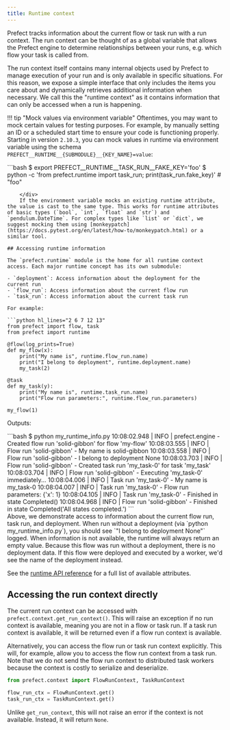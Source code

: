 ```yaml
---
title: Runtime context
---
```




Prefect tracks information about the current flow or task run with a run context. The run context can be thought of as a global variable that allows the Prefect engine to determine relationships between your runs, e.g. which flow your task is called from.

The run context itself contains many internal objects used by Prefect to manage execution of your run and is only available in specific situations. For this reason, we expose a simple interface that only includes the items you care about and dynamically retrieves additional information when necessary. We call this the "runtime context" as it contains information that can only be accessed when a run is happening.

!!! tip "Mock values via environment variable"
    Oftentimes, you may want to mock certain values for testing purposes.  For example, by manually setting an ID or a scheduled start time to ensure your code is functioning properly.  Starting in version `2.10.3`, you can mock values in runtime via environment variable using the schema `PREFECT__RUNTIME__{SUBMODULE}__{KEY_NAME}=value`:
    <div class="terminal">
    ```bash
    $ export PREFECT__RUNTIME__TASK_RUN__FAKE_KEY='foo'
    $ python -c 'from prefect.runtime import task_run; print(task_run.fake_key)' # "foo"
```
    </div>
    If the environment variable mocks an existing runtime attribute, the value is cast to the same type. This works for runtime attributes of basic types (`bool`, `int`, `float` and `str`) and `pendulum.DateTime`. For complex types like `list` or `dict`, we suggest mocking them using [monkeypatch](https://docs.pytest.org/en/latest/how-to/monkeypatch.html) or a similar tool.

## Accessing runtime information

The `prefect.runtime` module is the home for all runtime context access. Each major runtime concept has its own submodule:

- `deployment`: Access information about the deployment for the current run
- `flow_run`: Access information about the current flow run
- `task_run`: Access information about the current task run

For example:

```python hl_lines="2 6 7 12 13"
from prefect import flow, task
from prefect import runtime

@flow(log_prints=True)
def my_flow(x):
    print("My name is", runtime.flow_run.name)
    print("I belong to deployment", runtime.deployment.name)
    my_task(2)

@task
def my_task(y):
    print("My name is", runtime.task_run.name)
    print("Flow run parameters:", runtime.flow_run.parameters)

my_flow(1)
```

Outputs:

<div class="terminal">
```bash
$ python my_runtime_info.py
10:08:02.948 | INFO    | prefect.engine - Created flow run 'solid-gibbon' for flow 'my-flow'
10:08:03.555 | INFO    | Flow run 'solid-gibbon' - My name is solid-gibbon
10:08:03.558 | INFO    | Flow run 'solid-gibbon' - I belong to deployment None
10:08:03.703 | INFO    | Flow run 'solid-gibbon' - Created task run 'my_task-0' for task 'my_task'
10:08:03.704 | INFO    | Flow run 'solid-gibbon' - Executing 'my_task-0' immediately...
10:08:04.006 | INFO    | Task run 'my_task-0' - My name is my_task-0
10:08:04.007 | INFO    | Task run 'my_task-0' - Flow run parameters: {'x': 1}
10:08:04.105 | INFO    | Task run 'my_task-0' - Finished in state Completed()
10:08:04.968 | INFO    | Flow run 'solid-gibbon' - Finished in state Completed('All states completed.')
```
</div>
Above, we demonstrate access to information about the current flow run, task run, and deployment. When run without a deployment (via `python my_runtime_info.py`), you should see `"I belong to deployment None"` logged. When information is not available, the runtime will always return an empty value. Because this flow was run without a deployment, there is no deployment data. If this flow were deployed and executed by a worker, we'd see the name of the deployment instead.

See the [runtime API reference](/2.15/api-ref/prefect/runtime/flow_run/) for a full list of available attributes.

## Accessing the run context directly

The current run context can be accessed with `prefect.context.get_run_context()`. This will raise an exception if no run context is available, meaning you are not in a flow or task run. If a task run context is available, it will be returned even if a flow run context is available.

Alternatively, you can access the flow run or task run context explicitly. This will, for example, allow you to access the flow run context from a task run. Note that we do not send the flow run context to distributed task workers because the context is costly to serialize and deserialize.

```python
from prefect.context import FlowRunContext, TaskRunContext

flow_run_ctx = FlowRunContext.get()
task_run_ctx = TaskRunContext.get()
```

Unlike `get_run_context`, this will not raise an error if the context is not available. Instead, it will return `None`.
